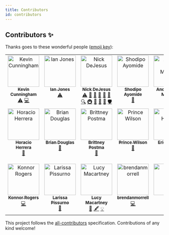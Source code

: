 ```yaml
---
title: Contributors
id: contributors
---
```


## Contributors ✨

Thanks goes to these wonderful people ([emoji key](https://allcontributors.org/docs/en/emoji-key)):
<!-- ALL-CONTRIBUTORS-LIST:START - Do not remove or modify this section -->
<!-- prettier-ignore-start -->
<!-- markdownlint-disable -->
<table>
  <tbody>
    <tr>
      <td align="center" valign="top" width="14.28%"><a href="http://www.kevincunningham.co.uk"><img src="https://avatars3.githubusercontent.com/u/8320213?v=4?s=100" width="100px;" alt="Kevin Cunningham"/><br /><sub><b>Kevin Cunningham</b></sub></a><br /><a href="https://github.com/dayhaysoos/use-shopping-cart/commits?author=doingandlearning" title="Tests">⚠️</a> <a href="https://github.com/dayhaysoos/use-shopping-cart/commits?author=doingandlearning" title="Code">💻</a></td>
      <td align="center" valign="top" width="14.28%"><a href="https://ianjones.us/"><img src="https://avatars2.githubusercontent.com/u/4407263?v=4?s=100" width="100px;" alt="Ian Jones"/><br /><sub><b>Ian Jones</b></sub></a><br /><a href="https://github.com/dayhaysoos/use-shopping-cart/commits?author=theianjones" title="Tests">⚠️</a></td>
      <td align="center" valign="top" width="14.28%"><a href="https://github.com/dayhaysoos"><img src="https://avatars3.githubusercontent.com/u/1852675?v=4?s=100" width="100px;" alt="Nick DeJesus"/><br /><sub><b>Nick DeJesus</b></sub></a><br /><a href="https://github.com/dayhaysoos/use-shopping-cart/commits?author=dayhaysoos" title="Tests">⚠️</a> <a href="#blog-dayhaysoos" title="Blogposts">📝</a> <a href="#business-dayhaysoos" title="Business development">💼</a> <a href="https://github.com/dayhaysoos/use-shopping-cart/issues?q=author%3Adayhaysoos" title="Bug reports">🐛</a> <a href="#data-dayhaysoos" title="Data">🔣</a> <a href="https://github.com/dayhaysoos/use-shopping-cart/commits?author=dayhaysoos" title="Documentation">📖</a> <a href="#fundingFinding-dayhaysoos" title="Funding Finding">🔍</a> <a href="#infra-dayhaysoos" title="Infrastructure (Hosting, Build-Tools, etc)">🚇</a> <a href="#projectManagement-dayhaysoos" title="Project Management">📆</a> <a href="#question-dayhaysoos" title="Answering Questions">💬</a> <a href="https://github.com/dayhaysoos/use-shopping-cart/pulls?q=is%3Apr+reviewed-by%3Adayhaysoos" title="Reviewed Pull Requests">👀</a> <a href="#security-dayhaysoos" title="Security">🛡️</a></td>
      <td align="center" valign="top" width="14.28%"><a href="http://shodipoayomide.com"><img src="https://avatars2.githubusercontent.com/u/20538832?v=4?s=100" width="100px;" alt="Shodipo Ayomide"/><br /><sub><b>Shodipo Ayomide</b></sub></a><br /><a href="https://github.com/dayhaysoos/use-shopping-cart/commits?author=Developerayo" title="Documentation">📖</a></td>
      <td align="center" valign="top" width="14.28%"><a href="http://appbureauet.dk"><img src="https://avatars1.githubusercontent.com/u/167574?v=4?s=100" width="100px;" alt="Anders Bech Mellson"/><br /><sub><b>Anders Bech Mellson</b></sub></a><br /><a href="https://github.com/dayhaysoos/use-shopping-cart/commits?author=mellson" title="Code">💻</a></td>
      <td align="center" valign="top" width="14.28%"><a href="https://thorweb.dev"><img src="https://avatars0.githubusercontent.com/u/23213994?v=4?s=100" width="100px;" alt="Thor 雷神"/><br /><sub><b>Thor 雷神</b></sub></a><br /><a href="https://github.com/dayhaysoos/use-shopping-cart/commits?author=thorsten-stripe" title="Documentation">📖</a> <a href="https://github.com/dayhaysoos/use-shopping-cart/commits?author=thorsten-stripe" title="Code">💻</a> <a href="https://github.com/dayhaysoos/use-shopping-cart/commits?author=thorsten-stripe" title="Tests">⚠️</a></td>
      <td align="center" valign="top" width="14.28%"><a href="https://ryan.warner.codes"><img src="https://avatars2.githubusercontent.com/u/1595979?v=4?s=100" width="100px;" alt="Ryan Warner"/><br /><sub><b>Ryan Warner</b></sub></a><br /><a href="https://github.com/dayhaysoos/use-shopping-cart/commits?author=RyanWarner" title="Documentation">📖</a></td>
    </tr>
    <tr>
      <td align="center" valign="top" width="14.28%"><a href="http://horacioh.com"><img src="https://avatars3.githubusercontent.com/u/725120?v=4?s=100" width="100px;" alt="Horacio Herrera"/><br /><sub><b>Horacio Herrera</b></sub></a><br /><a href="https://github.com/dayhaysoos/use-shopping-cart/commits?author=horacioh" title="Documentation">📖</a></td>
      <td align="center" valign="top" width="14.28%"><a href="https://bdougie.live"><img src="https://avatars2.githubusercontent.com/u/5713670?v=4?s=100" width="100px;" alt="Brian Douglas"/><br /><sub><b>Brian Douglas</b></sub></a><br /><a href="https://github.com/dayhaysoos/use-shopping-cart/commits?author=bdougie" title="Documentation">📖</a></td>
      <td align="center" valign="top" width="14.28%"><a href="https://bdesigned.netlify.com/"><img src="https://avatars2.githubusercontent.com/u/45889730?v=4?s=100" width="100px;" alt="Brittney Postma"/><br /><sub><b>Brittney Postma</b></sub></a><br /><a href="https://github.com/dayhaysoos/use-shopping-cart/commits?author=brittneypostma" title="Documentation">📖</a></td>
      <td align="center" valign="top" width="14.28%"><a href="https://prince.dev"><img src="https://avatars1.githubusercontent.com/u/8431042?v=4?s=100" width="100px;" alt="Prince Wilson"/><br /><sub><b>Prince Wilson</b></sub></a><br /><a href="https://github.com/dayhaysoos/use-shopping-cart/commits?author=maxcell" title="Documentation">📖</a></td>
      <td align="center" valign="top" width="14.28%"><a href="https://www.erichowey.dev/"><img src="https://avatars.githubusercontent.com/u/204841?v=4?s=100" width="100px;" alt="Eric Howey"/><br /><sub><b>Eric Howey</b></sub></a><br /><a href="https://github.com/dayhaysoos/use-shopping-cart/commits?author=ehowey" title="Documentation">📖</a> <a href="#plugin-ehowey" title="Plugin/utility libraries">🔌</a></td>
      <td align="center" valign="top" width="14.28%"><a href="https://github.com/hideokamoto-stripe"><img src="https://avatars.githubusercontent.com/u/95597878?v=4?s=100" width="100px;" alt="Hidetaka Okamoto"/><br /><sub><b>Hidetaka Okamoto</b></sub></a><br /><a href="https://github.com/dayhaysoos/use-shopping-cart/commits?author=hideokamoto-stripe" title="Code">💻</a></td>
      <td align="center" valign="top" width="14.28%"><a href="https://github.com/andria-dev"><img src="https://avatars.githubusercontent.com/u/19195374?v=4?s=100" width="100px;" alt="Andria Brown"/><br /><sub><b>Andria Brown</b></sub></a><br /><a href="https://github.com/dayhaysoos/use-shopping-cart/commits?author=andria-dev" title="Tests">⚠️</a> <a href="https://github.com/dayhaysoos/use-shopping-cart/commits?author=andria-dev" title="Code">💻</a> <a href="https://github.com/dayhaysoos/use-shopping-cart/commits?author=andria-dev" title="Documentation">📖</a> <a href="https://github.com/dayhaysoos/use-shopping-cart/issues?q=author%3Aandria-dev" title="Bug reports">🐛</a> <a href="#example-andria-dev" title="Examples">💡</a> <a href="#infra-andria-dev" title="Infrastructure (Hosting, Build-Tools, etc)">🚇</a> <a href="#maintenance-andria-dev" title="Maintenance">🚧</a> <a href="#ideas-andria-dev" title="Ideas, Planning, & Feedback">🤔</a> <a href="#question-andria-dev" title="Answering Questions">💬</a> <a href="https://github.com/dayhaysoos/use-shopping-cart/pulls?q=is%3Apr+reviewed-by%3Aandria-dev" title="Reviewed Pull Requests">👀</a></td>
    </tr>
    <tr>
      <td align="center" valign="top" width="14.28%"><a href="https://konnorrogers.com"><img src="https://avatars.githubusercontent.com/u/26425882?v=4?s=100" width="100px;" alt="Konnor Rogers"/><br /><sub><b>Konnor Rogers</b></sub></a><br /><a href="https://github.com/dayhaysoos/use-shopping-cart/commits?author=KonnorRogers" title="Code">💻</a></td>
      <td align="center" valign="top" width="14.28%"><a href="https://github.com/larissapissurno"><img src="https://avatars.githubusercontent.com/u/8760873?v=4?s=100" width="100px;" alt="Larissa Pissurno"/><br /><sub><b>Larissa Pissurno</b></sub></a><br /><a href="https://github.com/dayhaysoos/use-shopping-cart/commits?author=larissapissurno" title="Documentation">📖</a></td>
      <td align="center" valign="top" width="14.28%"><a href="http://github.com/lmac-1"><img src="https://avatars.githubusercontent.com/u/64803272?v=4?s=100" width="100px;" alt="Lucy Macartney"/><br /><sub><b>Lucy Macartney</b></sub></a><br /><a href="https://github.com/dayhaysoos/use-shopping-cart/commits?author=lmac-1" title="Documentation">📖</a> <a href="#content-lmac-1" title="Content">🖋</a> <a href="#example-lmac-1" title="Examples">💡</a></td>
      <td align="center" valign="top" width="14.28%"><a href="https://github.com/brendanmorrell"><img src="https://avatars.githubusercontent.com/u/14864397?v=4?s=100" width="100px;" alt="brendanmorrell"/><br /><sub><b>brendanmorrell</b></sub></a><br /><a href="https://github.com/dayhaysoos/use-shopping-cart/commits?author=brendanmorrell" title="Code">💻</a></td>
      <td align="center" valign="top" width="14.28%"><a href="https://www.floorz.at/"><img src="https://avatars.githubusercontent.com/u/987947?v=4?s=100" width="100px;" alt="Tom"/><br /><sub><b>Tom</b></sub></a><br /><a href="https://github.com/dayhaysoos/use-shopping-cart/commits?author=ciruz" title="Code">💻</a></td>
      <td align="center" valign="top" width="14.28%"><a href="https://milindgoel.vercel.app/"><img src="https://avatars.githubusercontent.com/u/45682747?v=4?s=100" width="100px;" alt="Milind Goel"/><br /><sub><b>Milind Goel</b></sub></a><br /><a href="https://github.com/dayhaysoos/use-shopping-cart/commits?author=milindgoel15" title="Documentation">📖</a></td>
      <td align="center" valign="top" width="14.28%"><a href="https://github.com/bhattrajat"><img src="https://avatars.githubusercontent.com/u/17196143?v=4?s=100" width="100px;" alt="Rajat Bhatt"/><br /><sub><b>Rajat Bhatt</b></sub></a><br /><a href="#example-bhattrajat" title="Examples">💡</a></td>
    </tr>
  </tbody>
</table>

<!-- markdownlint-restore -->
<!-- prettier-ignore-end -->

<!-- ALL-CONTRIBUTORS-LIST:END -->

This project follows the [all-contributors](https://github.com/all-contributors/all-contributors) specification. Contributions of any kind welcome!
